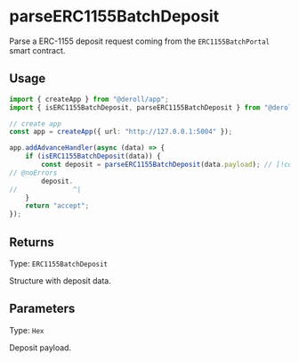 # parseERC1155BatchDeposit

Parse a ERC-1155 deposit request coming from the `ERC1155BatchPortal` smart contract.

## Usage

```ts twoslash
import { createApp } from "@deroll/app";
import { isERC1155BatchDeposit, parseERC1155BatchDeposit } from "@deroll/wallet";

// create app
const app = createApp({ url: "http://127.0.0.1:5004" });

app.addAdvanceHandler(async (data) => {
    if (isERC1155BatchDeposit(data)) {
        const deposit = parseERC1155BatchDeposit(data.payload); // [!code focus]
// @noErrors
        deposit.
//              ^|
    }
    return "accept";
});
```

## Returns

Type: `ERC1155BatchDeposit`

Structure with deposit data.

## Parameters

Type: `Hex`

Deposit payload.
